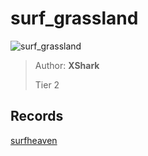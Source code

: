 
# surf_grassland

![surf_grassland](https://raw.githubusercontent.com/Sayt123/SurfMapPics/Maps-and-bonuses/csgo/surf_grassland.jpg)

> Author: **XShark**
>
> Tier 2

## Records

[surfheaven](https://surfheaven.eu/map/surf_grassland)
